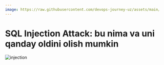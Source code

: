 ```yaml
---
image: https://raw.githubusercontent.com/devops-journey-uz/assets/main/images/tutorials/database/injection.png
---
```



# SQL Injection Attack: bu nima va uni qanday oldini olish mumkin

![injection](https://raw.githubusercontent.com/devops-journey-uz/assets/main/images/tutorials/database/injection.png)